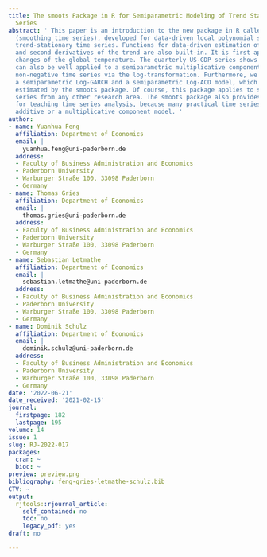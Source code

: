 ```yaml
---
title: The smoots Package in R for Semiparametric Modeling of Trend Stationary Time
  Series
abstract: ' This paper is an introduction to the new package in R called [smoots](https://CRAN.R-project.org/package=smoots)
  (smoothing time series), developed for data-driven local polynomial smoothing of
  trend-stationary time series. Functions for data-driven estimation of the first
  and second derivatives of the trend are also built-in. It is first applied to monthly
  changes of the global temperature. The quarterly US-GDP series shows that this package
  can also be well applied to a semiparametric multiplicative component model for
  non-negative time series via the log-transformation. Furthermore, we introduced
  a semiparametric Log-GARCH and a semiparametric Log-ACD model, which can be easily
  estimated by the smoots package. Of course, this package applies to suitable time
  series from any other research area. The smoots package also provides a useful tool
  for teaching time series analysis, because many practical time series follow an
  additive or a multiplicative component model. '
author:
- name: Yuanhua Feng
  affiliation: Department of Economics
  email: |
    yuanhua.feng@uni-paderborn.de
  address:
  - Faculty of Business Administration and Economics
  - Paderborn University
  - Warburger Straße 100, 33098 Paderborn
  - Germany
- name: Thomas Gries
  affiliation: Department of Economics
  email: |
    thomas.gries@uni-paderborn.de
  address:
  - Faculty of Business Administration and Economics
  - Paderborn University
  - Warburger Straße 100, 33098 Paderborn
  - Germany
- name: Sebastian Letmathe
  affiliation: Department of Economics
  email: |
    sebastian.letmathe@uni-paderborn.de
  address:
  - Faculty of Business Administration and Economics
  - Paderborn University
  - Warburger Straße 100, 33098 Paderborn
  - Germany
- name: Dominik Schulz
  affiliation: Department of Economics
  email: |
    dominik.schulz@uni-paderborn.de
  address:
  - Faculty of Business Administration and Economics
  - Paderborn University
  - Warburger Straße 100, 33098 Paderborn
  - Germany
date: '2022-06-21'
date_received: '2021-02-15'
journal:
  firstpage: 182
  lastpage: 195
volume: 14
issue: 1
slug: RJ-2022-017
packages:
  cran: ~
  bioc: ~
preview: preview.png
bibliography: feng-gries-letmathe-schulz.bib
CTV: ~
output:
  rjtools::rjournal_article:
    self_contained: no
    toc: no
    legacy_pdf: yes
draft: no

---
```

